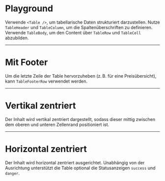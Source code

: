 # Playground

Verwende `<Table />`, um tabellarische Daten strukturiert darzustellen. Nutze
`TableHeader` und `TableColumn`, um die Spaltenüberschriften zu definieren.
Verwende `TableBody`, um den Content über `TableRow` und `TableCell` abzubilden.

<LiveCodeEditor />

---

# Mit Footer

Um die letzte Zeile der Table hervorzuheben (z. B. für eine Preisübersicht),
kann `TableFooterRow` verwendet werden.

<LiveCodeEditor example="withFooter" editorCollapsed />

---

# Vertikal zentriert

Der Inhalt wird vertikal zentriert dargestellt, sodass dieser mittig zwischen
dem oberen und unteren Zellenrand positioniert ist.

<LiveCodeEditor example="vertically-centered" editorCollapsed />

---

# Horizontal zentriert

Der Inhalt wird horizontal zentriert ausgerichtet. Unabhängig von der
Ausrichtung unterstützt die Table optional die Statusanzeigen `success` und
`danger`.

<LiveCodeEditor example="horizontally-centered" editorCollapsed />
